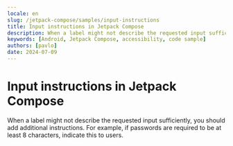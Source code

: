 ```yaml
---
locale: en
slug: /jetpack-compose/samples/input-instructions
title: Input instructions in Jetpack Compose
description: When a label might not describe the requested input sufficiently, you should add additional instructions.
keywords: [Android, Jetpack Compose, accessibility, code sample]
authors: [pavlo]
date: 2024-07-09
---
```


# Input instructions in Jetpack Compose

When a label might not describe the requested input sufficiently, you should add additional instructions. For example, if passwords are required to be at least 8 characters, indicate this to users.

<CodeSample id="input-instructions" platform="compose" locale="en"/>
